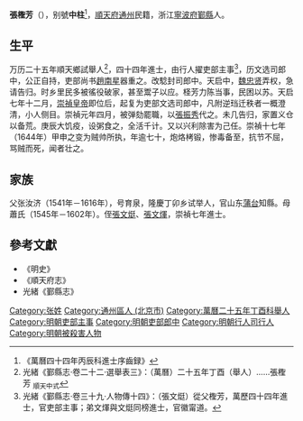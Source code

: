 '''張檉芳'''（{{bd|？||1644年}}），别號'''中柱'''<ref>《萬曆四十四年丙辰科進士序齒録》</ref>，[[順天府|順天府]][[通州|通州]]民籍，浙江[[寧波府|寧波府]][[鄞縣|鄞縣]]人。

== 生平 ==
万历二十五年順天鄉試舉人<ref>光緒《鄞縣志·卷二十二·選舉表三》：（萬曆）二十五年丁酉（舉人）……張檉芳 <sub>順天中式</sub></ref>，四十四年進士，由行人擢吏部主事<ref>光緒《鄞縣志·卷三十九·人物傳十四》：（張文烶）從父檉芳，萬歷四十四年進士，官吏部主事；弟文煇與文烶同榜進士，官徽甯道。</ref>，历文选司郎中，公正自持，吏部尚书[[趙南星|趙南星]]器重之。改騐封司郎中。天启中，[[魏忠贤|魏忠贤]]弄权，急请告归。时乡里民多被徭役破家，甚至鬻子以应。柽芳力陈当事，民困以苏。天启七年十二月，[[崇禎皇帝|崇禎皇帝]]即位后，起复为吏部文选司郎中，凡附逆珰迁秩者一概澄清，小人侧目。崇禎元年四月，被弹劾罷職，以[[張振秀|張振秀]]代之。未几告归，家置义仓以备荒。庚辰大饥疫，设粥食之，全活千计。又以兴利除害为己任。崇禎十七年（1644年）甲申之变为贼帅所执，年逾七十，炮烙栲锻，惨毒备至，抗节不屈，骂贼而死，闻者壮之。

== 家族 ==
父张汝济（1541年－1616年），号育泉，隆慶丁卯乡试举人，官山东[[蒲台|蒲台]]知縣。母蕭氏（1545年－1602年）。侄[[張文烶|張文烶]]、[[張文煇|張文煇]]，崇禎七年進士。

==參考文獻==
{{reflist}}
*《明史》
*《順天府志》
*光緒《鄞縣志》

{{萬曆四十四年丙辰科殿試金榜}}

{{Authority control}}

{{DEFAULTSORT:Zhang张}}
[[Category:张姓|Category:张姓]]
[[Category:通州區人_(北京市)|Category:通州區人 (北京市)]]
[[Category:萬曆二十五年丁酉科舉人|Category:萬曆二十五年丁酉科舉人]]
[[Category:明朝吏部主事|Category:明朝吏部主事]]
[[Category:明朝吏部郎中|Category:明朝吏部郎中]]
[[Category:明朝行人司行人|Category:明朝行人司行人]]
[[Category:明朝被殺害人物|Category:明朝被殺害人物]]